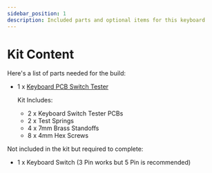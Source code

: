 ```yaml
---
sidebar_position: 1
description: Included parts and optional items for this keyboard
---
```


# Kit Content

Here's a list of parts needed for the build:

* 1 x [Keyboard PCB Switch Tester](https://keebd.com/products/keyboard-pcb-switch-tester)

  Kit Includes:
  * 2 x Keyboard Switch Tester PCBs
  * 2 x Test Springs
  * 4 x 7mm Brass Standoffs
  * 8 x 4mm Hex Screws

Not included in the kit but required to complete:
* 1 x Keyboard Switch (3 Pin works but 5 Pin is recommended)